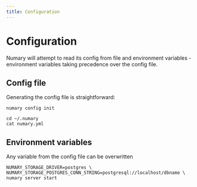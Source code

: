 ```yaml
---
title: Configuration
---
```


# Configuration
Numary will attempt to read its config from file and environment variables - environment variables taking precedence over the config file.

## Config file

Generating the config file is straightforward:
```shell
numary config init

cd ~/.numary
cat numary.yml
```

## Environment variables

Any variable from the config file can be overwritten

```shell
NUMARY_STORAGE_DRIVER=postgres \
NUMARY_STORAGE_POSTGRES_CONN_STRING=postgresql://localhost/dbname \
numary server start
```
